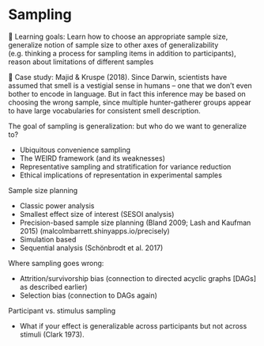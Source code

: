 # Sampling {#sampling}

::: {.learning-goals}
🍎 Learning goals: Learn how to choose an appropriate sample size, generalize notion of sample size to other axes of generalizability (e.g. thinking a process for sampling items in addition to participants), reason about limitations of different samples
:::

::: {.case-study}
🔬 Case study: Majid & Kruspe (2018). Since Darwin, scientists have assumed that smell is a vestigial sense in humans – one that we don’t even bother to encode in language. But in fact this inference may be based on choosing the wrong sample, since multiple hunter-gatherer groups appear to have large vocabularies for consistent smell description. 
:::

The goal of sampling is generalization: but who do we want to generalize to?

  - Ubiquitous convenience sampling
  - The WEIRD framework (and its weaknesses)
  - Representative sampling and stratification for variance reduction
  - Ethical implications of representation in experimental samples

Sample size planning

  - Classic power analysis 
  - Smallest effect size of interest (SESOI analysis)
  - Precision-based sample size planning (Bland 2009; Lash and Kaufman 2015) (malcolmbarrett.shinyapps.io/precisely)
  - Simulation based 
  - Sequential analysis (Schönbrodt et al. 2017)

Where sampling goes wrong:

  - Attrition/survivorship bias (connection to directed acyclic graphs [DAGs] as described earlier)
  - Selection bias (connection to DAGs again)

Participant vs. stimulus sampling

  - What if your effect is generalizable across participants but not across stimuli (Clark 1973).
